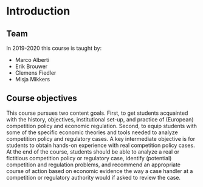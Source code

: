 # Introduction {#intro}

## Team
In 2019-2020 this course is taught by:

- Marco Alberti
- Erik Brouwer
- Clemens Fiedler
- Misja Mikkers


## Course objectives
This course pursues two content goals. First, to get students acquainted with the history, objectives, institutional set-up, and practice of (European) competition policy and economic regulation. Second, to equip students with some of the specific economic theories and tools needed to analyze competition policy and regulatory cases.
A key intermediate objective is for students to obtain hands-on experience with real competition policy cases.
At the end of the course, students should be able to analyze a real or fictitious competition policy or regulatory case, identify (potential) competition and regulation problems, and recommend an appropriate course of action based on economic evidence the way a case handler at a competition or regulatory authority would if asked to review the case.





